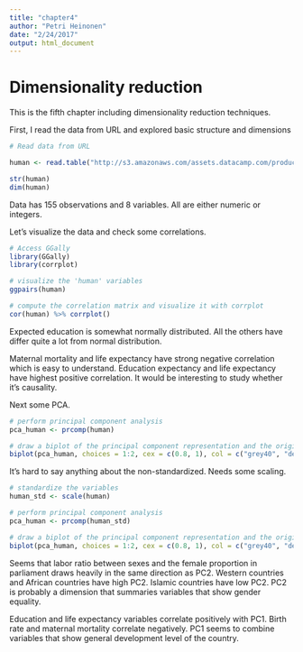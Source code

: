 ```yaml
---
title: "chapter4"
author: "Petri Heinonen"
date: "2/24/2017"
output: html_document
---
```



# Dimensionality reduction 

This is the fifth chapter including dimensionality reduction techniques.

First, I read the data from URL and explored basic structure and dimensions
```r

# Read data from URL

human <- read.table("http://s3.amazonaws.com/assets.datacamp.com/production/course_2218/datasets/human2.txt", sep=",", header=TRUE)

str(human)
dim(human)

```

Data has 155 observations and 8 variables. All are either numeric or integers.

Let's visualize the data and check some correlations.
```r

# Access GGally
library(GGally)
library(corrplot)

# visualize the 'human' variables
ggpairs(human)

# compute the correlation matrix and visualize it with corrplot
cor(human) %>% corrplot()
```

Expected education is somewhat normally distributed. All the others have differ quite a lot from normal distribution.

Maternal mortality and life expectancy have strong negative correlation which is easy to understand. Education expectancy and life expectancy have highest positive correlation. It would be interesting to study whether it's causality.

Next some PCA.

```r

# perform principal component analysis
pca_human <- prcomp(human)

# draw a biplot of the principal component representation and the original variables
biplot(pca_human, choices = 1:2, cex = c(0.8, 1), col = c("grey40", "deeppink2"))
```

It's hard to say anything about the non-standardized. Needs some scaling.

```r

# standardize the variables
human_std <- scale(human)

# perform principal component analysis
pca_human <- prcomp(human_std)

# draw a biplot of the principal component representation and the original variables
biplot(pca_human, choices = 1:2, cex = c(0.8, 1), col = c("grey40", "deeppink2"))
```

Seems that labor ratio between sexes and the female proportion in parliament draws heavily in the same direction as PC2. Western countries and African countries have high PC2. Islamic countries have low PC2. PC2 is probably a dimension that summaries variables that show gender equality.

Education and life expectancy variables correlate positively with PC1. Birth rate and maternal mortality correlate negatively. PC1 seems to combine variables that show general development level of the country.